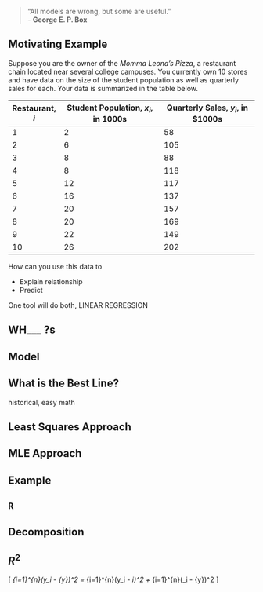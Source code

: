 <style type="text/css">
.table {

    width: 60%;
    margin-left:15%; 
    margin-right:15%;
    
}
</style>

> "All models are wrong, but some are useful."\
        - **George E. P. Box**


## Motivating Example

Suppose you are the owner of the *Momma Leona’s Pizza*, a restaurant chain located near several college campuses. You currently own 10 stores and have data on the size of the student population as well as quarterly sales for each. Your data is summarized in the table below.

| Restaurant, $i$ | Student Population, $x_i$, in 1000s | Quarterly Sales, $y_i$, in $1000s |
|-----------------|-------------------------------------|-----------------------------------|
| 1               | 2                                   | 58                                |
| 2               | 6                                   | 105                               |
| 3               | 8                                   | 88                                |
| 4               | 8                                   | 118                               |
| 5               | 12                                  | 117                               |
| 6               | 16                                  | 137                               |
| 7               | 20                                  | 157                               |
| 8               | 20                                  | 169                               |
| 9               | 22                                  | 149                               |
| 10              | 26                                  | 202                               |

How can you use this data to 

- Explain relationship
- Predict

One tool will do both, LINEAR REGRESSION

##  WH___ ?s

##  Model

##  What is the Best Line?

historical, easy math

##  Least Squares Approach

##  MLE Approach

##  Example

##  `R`

##  Decomposition

##  $R^2$

\[
\sum_{i=1}^{n}(y_i - \bar{y})^2 = \sum_{i=1}^{n}(y_i - \hat{y}_i)^2 + \sum_{i=1}^{n}(\hat{y}_i - \bar{y})^2
\]